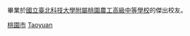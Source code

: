 {{Catnav|頁面分類|人物|校友|中等學校校友|臺灣中等學校校友}}

畢業於[[國立臺北科技大學附屬桃園農工高級中等學校|國立臺北科技大學附屬桃園農工高級中等學校]]的傑出校友。

[[Category:中華民國公立技術型高級中等學校校友|桃園市]]
[[Category:桃園市高級中等學校校友|Taoyuan]]